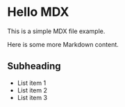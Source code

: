 # Hello MDX

This is a simple MDX file example.

<CustomComponent />

Here is some more Markdown content.

## Subheading

- List item 1
- List item 2
- List item 3